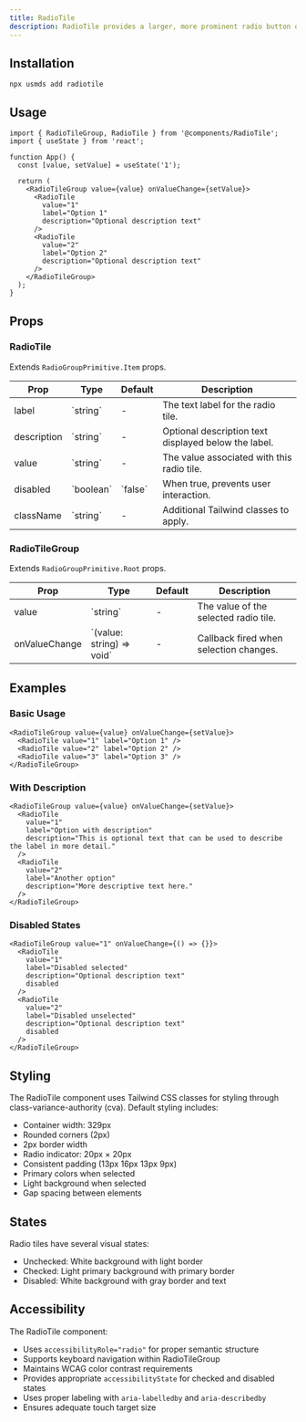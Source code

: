 ```yaml
---
title: RadioTile
description: RadioTile provides a larger, more prominent radio button option with optional description text.
---
```


## Installation

```package-install
npx usmds add radiotile
```

## Usage

```tsx
import { RadioTileGroup, RadioTile } from '@components/RadioTile';
import { useState } from 'react';

function App() {
  const [value, setValue] = useState('1');

  return (
    <RadioTileGroup value={value} onValueChange={setValue}>
      <RadioTile 
        value="1" 
        label="Option 1"
        description="Optional description text" 
      />
      <RadioTile 
        value="2" 
        label="Option 2"
        description="Optional description text" 
      />
    </RadioTileGroup>
  );
}
```

## Props

### RadioTile

Extends `RadioGroupPrimitive.Item` props.

<table>
  <thead>
    <tr>
      <th>Prop</th>
      <th>Type</th>
      <th>Default</th>
      <th>Description</th>
    </tr>
  </thead>
  <tbody>
    <tr>
      <td>label</td>
      <td>`string`</td>
      <td>-</td>
      <td>The text label for the radio tile.</td>
    </tr>
    <tr>
      <td>description</td>
      <td>`string`</td>
      <td>-</td>
      <td>Optional description text displayed below the label.</td>
    </tr>
    <tr>
      <td>value</td>
      <td>`string`</td>
      <td>-</td>
      <td>The value associated with this radio tile.</td>
    </tr>
    <tr>
      <td>disabled</td>
      <td>`boolean`</td>
      <td>`false`</td>
      <td>When true, prevents user interaction.</td>
    </tr>
    <tr>
      <td>className</td>
      <td>`string`</td>
      <td>-</td>
      <td>Additional Tailwind classes to apply.</td>
    </tr>
  </tbody>
</table>

### RadioTileGroup

Extends `RadioGroupPrimitive.Root` props.

<table>
  <thead>
    <tr>
      <th>Prop</th>
      <th>Type</th>
      <th>Default</th>
      <th>Description</th>
    </tr>
  </thead>
  <tbody>
    <tr>
      <td>value</td>
      <td>`string`</td>
      <td>-</td>
      <td>The value of the selected radio tile.</td>
    </tr>
    <tr>
      <td>onValueChange</td>
      <td>`(value: string) => void`</td>
      <td>-</td>
      <td>Callback fired when selection changes.</td>
    </tr>
  </tbody>
</table>

## Examples

### Basic Usage

```tsx
<RadioTileGroup value={value} onValueChange={setValue}>
  <RadioTile value="1" label="Option 1" />
  <RadioTile value="2" label="Option 2" />
  <RadioTile value="3" label="Option 3" />
</RadioTileGroup>
```

### With Description

```tsx
<RadioTileGroup value={value} onValueChange={setValue}>
  <RadioTile
    value="1"
    label="Option with description"
    description="This is optional text that can be used to describe the label in more detail."
  />
  <RadioTile
    value="2"
    label="Another option"
    description="More descriptive text here."
  />
</RadioTileGroup>
```

### Disabled States

```tsx
<RadioTileGroup value="1" onValueChange={() => {}}>
  <RadioTile
    value="1"
    label="Disabled selected"
    description="Optional description text"
    disabled
  />
  <RadioTile
    value="2"
    label="Disabled unselected"
    description="Optional description text"
    disabled
  />
</RadioTileGroup>
```

## Styling

The RadioTile component uses Tailwind CSS classes for styling through class-variance-authority (cva). Default styling includes:

- Container width: 329px
- Rounded corners (2px)
- 2px border width
- Radio indicator: 20px × 20px
- Consistent padding (13px 16px 13px 9px)
- Primary colors when selected
- Light background when selected
- Gap spacing between elements

## States

Radio tiles have several visual states:
- Unchecked: White background with light border
- Checked: Light primary background with primary border
- Disabled: White background with gray border and text

## Accessibility

The RadioTile component:
- Uses `accessibilityRole="radio"` for proper semantic structure
- Supports keyboard navigation within RadioTileGroup
- Maintains WCAG color contrast requirements
- Provides appropriate `accessibilityState` for checked and disabled states
- Uses proper labeling with `aria-labelledby` and `aria-describedby`
- Ensures adequate touch target size